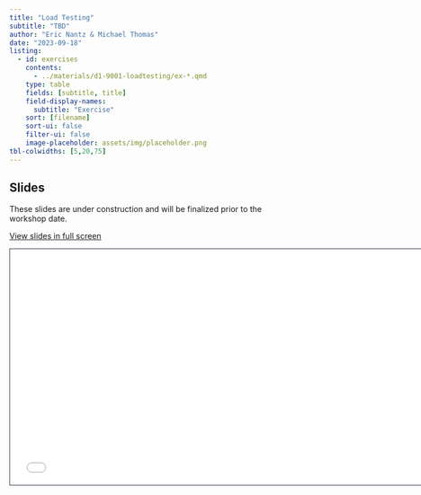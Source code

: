 ```yaml
---
title: "Load Testing"
subtitle: "TBD"
author: "Eric Nantz & Michael Thomas"
date: "2023-09-18"
listing:
  - id: exercises
    contents:
      - ../materials/d1-9001-loadtesting/ex-*.qmd
    type: table
    fields: [subtitle, title]
    field-display-names: 
      subtitle: "Exercise"
    sort: [filename]
    sort-ui: false
    filter-ui: false
    image-placeholder: assets/img/placeholder.png
tbl-colwidths: [5,20,75]
---
```


## Slides

::: callout-warning
These slides are under construction and will be finalized prior to the workshop date.
:::

[View slides in full screen](../materials/d1-9001-loadtesting/index.html)

```{=html}
<iframe class="slide-deck" src="../materials/d1-9001-loadtesting/" height="420" width="747" style="border: 1px solid #2e3846;"></iframe>
```

